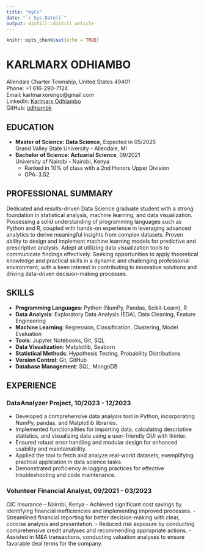 ```yaml
---
title: "myCV"
date: "`r Sys.Date()`"
output: distill::distill_article
---
```


```r
knitr::opts_chunk$set(echo = TRUE)
```


# KARLMARX ODHIAMBO
Allendale Charter Township, United States 49401  
Phone: +1 616-290-7124  
Email: karlmarxorengo@gmail.com  
LinkedIn: [Karlmarx Odhiambo](https://linkedin.com/in/karlmarx-odhiambo-bb0314184)  
GitHub: [odhiambk](https://github.com/odhiambk)  

## EDUCATION
- **Master of Science: Data Science**, Expected in 05/2025  
  Grand Valley State University - Allendale, MI  
- **Bachelor of Science: Actuarial Science**, 09/2021  
  University of Nairobi - Nairobi, Kenya  
  - Ranked in 10% of class with a 2nd Honors Upper Division  
  - GPA: 3.52  

## PROFESSIONAL SUMMARY
Dedicated and results-driven Data Science graduate student with a strong foundation in statistical analysis, machine learning, and data visualization. Possessing a solid understanding of programming languages such as Python and R, coupled with hands-on experience in leveraging advanced analytics to derive meaningful insights from complex datasets. Proven ability to design and implement machine learning models for predictive and prescriptive analysis. Adept at utilizing data visualization tools to communicate findings effectively. Seeking opportunities to apply theoretical knowledge and practical skills in a dynamic and challenging professional environment, with a keen interest in contributing to innovative solutions and driving data-driven decision-making processes.

## SKILLS
- **Programming Languages**: Python (NumPy, Pandas, Scikit-Learn), R  
- **Data Analysis**: Exploratory Data Analysis (EDA), Data Cleaning, Feature Engineering  
- **Machine Learning**: Regression, Classification, Clustering, Model Evaluation  
- **Tools**: Jupyter Notebooks, Git, SQL  
- **Data Visualization**: Matplotlib, Seaborn  
- **Statistical Methods**: Hypothesis Testing, Probability Distributions  
- **Version Control**: Git, GitHub  
- **Database Management**: SQL, MongoDB  

## EXPERIENCE

### DataAnalyzer Project, 10/2023 - 12/2023
- Developed a comprehensive data analysis tool in Python, incorporating NumPy, pandas, and Matplotlib libraries.
- Implemented functionalities for importing data, calculating descriptive statistics, and visualizing data using a user-friendly GUI with tkinter.
- Ensured robust error handling and modular design for enhanced usability and maintainability.
- Applied the tool to fetch and analyze real-world datasets, exemplifying practical application in data science tasks.
- Demonstrated proficiency in logging practices for effective troubleshooting and code maintenance.

### Volunteer Financial Analyst, 09/2021 - 03/2023
CIC Insurance – Nairobi, Kenya
- Achieved significant cost savings by identifying financial inefficiencies and implementing improved processes.
- Streamlined financial reporting for better decision-making with clear, concise analysis and presentation.
- Reduced risk exposure by conducting comprehensive credit analyses and recommending appropriate actions.
- Assisted in M&A transactions, conducting valuation analyses to ensure favorable deal terms for the company.



























